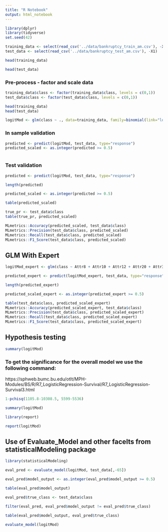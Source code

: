 ```yaml
---
title: "R Notebook"
output: html_notebook
---
```


```r
library(dplyr)
library(tidyverse)
set.seed(42)
```


```r
training_data <- select(read_csv('../data/bankruptcy_train_am.csv'), -X1)
test_data <- select(read_csv('../data/bankruptcy_test_am.csv'), -X1)
```

```r
head(training_data)
```
```r
head(test_data)
```


### Pre-process - factor and scale data



```r
training_data$class <- factor(training_data$class, levels = c(0,1))
test_data$class <- factor(test_data$class, levels = c(0,1))
```


```r
head(training_data)
head(test_data)
```



```r
logitMod <- glm(class ~ ., data=training_data, family=binomial(link="logit"))

```


### In sample validation

```r
predicted <- predict(logitMod, test_data, type="response")
predicted_scaled <- as.integer(predicted >= 0.5)
```


```r
```

### Test validation
```r
predicted <- predict(logitMod, test_data, type="response")
```

```r
length(predicted)
```

```r
predicted_scaled <- as.integer(predicted >= 0.5)
```

```r
table(predicted_scaled)
```

```r
true_pr <- test_data$class
table(true_pr, predicted_scaled)

MLmetrics::Accuracy(predicted_scaled, test_data$class)
MLmetrics::Precision(test_data$class, predicted_scaled)
MLmetrics::Recall(test_data$class, predicted_scaled)
MLmetrics::F1_Score(test_data$class, predicted_scaled)
```





## GLM With Expert
```r
logitMod_expert <- glm(class ~ Attr8 + Attr10 + Attr12 + Attr20 + Attr33 + Attr40 + Attr42 + Attr46 + Attr49 + Attr59 + Attr63 + Attr64, data=training_data, family=binomial(link="logit"))
```

```r
predicted_expert <- predict(logitMod_expert, test_data, type="response")
```

```r
length(predicted_expert)
```

```r
predicted_scaled_expert <- as.integer(predicted_expert >= 0.5)
````


```r

table(test_data$class, predicted_scaled_expert)
MLmetrics::Accuracy(predicted_scaled_expert, test_data$class)
MLmetrics::Precision(test_data$class, predicted_scaled_expert)
MLmetrics::Recall(test_data$class, predicted_scaled_expert)
MLmetrics::F1_Score(test_data$class, predicted_scaled_expert)
```




## Hypothesis testing
```r
summary(logitMod)
```



### To get the significance for the overall model we use the following command:
https://sphweb.bumc.bu.edu/otlt/MPH-Modules/BS/R/R7_LogisticRegression-Survival/R7_LogisticRegression-Survival3.html

```r
1-pchisq(1105.8-10308.5, 5599-5536)
```

```r
summary(logitMod)
```


```r
library(report)
```

```r
report(logitMod)
```


## Use of Evaluate_Model and other facelts from statisticalModeling package
```r
library(statisticalModeling)
```


```r
eval_pred <- evaluate_model(logitMod, test_data[,-65])
```

```r
eval_pred$model_output <- as.integer(eval_pred$model_output >= 0.5)
```

```r
table(eval_pred$model_output)
```

```r
eval_pred$true_class <- test_data$class
```

```r
filter(eval_pred, eval_pred$model_output != eval_pred$true_class)
```
```r
table(eval_pred$model_output, eval_pred$true_class)
```

```r
evaluate_model(logitMod)
```


